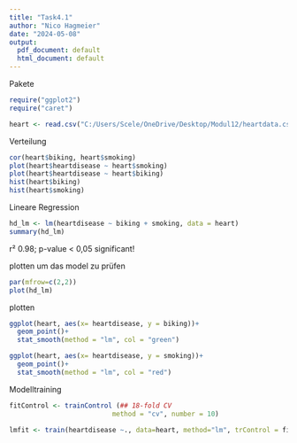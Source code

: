 ---
title: "Task4.1"
author: "Nico Hagmeier"
date: "2024-05-08"
output:
  pdf_document: default
  html_document: default
---
Pakete
```{r}
require("ggplot2")
require("caret")
```
```{r}
heart <- read.csv("C:/Users/Scele/OneDrive/Desktop/Modul12/heartdata.csv", row.names = 1)
```
Verteilung 
```{r}
cor(heart$biking, heart$smoking)
plot(heart$heartdisease ~ heart$smoking)
plot(heart$heartdisease ~ heart$biking)
hist(heart$biking)
hist(heart$smoking)
```
Lineare Regression
```{r}
hd_lm <- lm(heartdisease ~ biking + smoking, data = heart)
summary(hd_lm)
```
r² 0.98; p-value < 0,05 significant!

plotten um das model zu prüfen
```{r}
par(mfrow=c(2,2))
plot(hd_lm)
```

plotten
```{r}
ggplot(heart, aes(x= heartdisease, y = biking))+
  geom_point()+
  stat_smooth(method = "lm", col = "green")

ggplot(heart, aes(x= heartdisease, y = smoking))+
  geom_point()+
  stat_smooth(method = "lm", col = "red")

```

Modelltraining
```{r}
fitControl <- trainControl (## 18-fold CV
                          method = "cv", number = 10)

lmfit <- train(heartdisease ~., data=heart, method="lm", trControl = fitControl, preProc=c("center","scale"))
```
